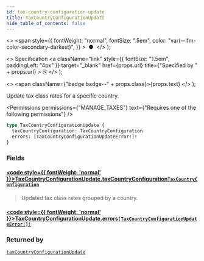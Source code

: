 ```yaml
---
id: tax-country-configuration-update
title: TaxCountryConfigurationUpdate
hide_table_of_contents: false
---
```


  <>
    <span
      style={{
        fontWeight: "normal",
        fontSize: ".5em",
        color: "var(--ifm-color-secondary-darkest)",
      }}
    >
      &nbsp;●&nbsp;
    </span>
  </>
);

  <>
    Specification
    <a
      className="link"
      style={{ fontSize: "1.5em", paddingLeft: "4px" }}
      target="\_blank"
      href={props.url}
      title={"Specified by " + props.url}
    >
      ⎘
    </a>
  </>
);

  <>
    <span className={"badge badge--" + props.class}>{props.text}</span>
  </>
);

Update tax class rates for a specific country.

<Badge text="Added in Saleor 3.9" class="secondary margin-bottom--sm" />

<FeaturePreview />

<Permissions
  permissions={"MANAGE_TAXES"}
  text={"Requires one of the following permissions"}
/>

```graphql
type TaxCountryConfigurationUpdate {
  taxCountryConfiguration: TaxCountryConfiguration
  errors: [TaxCountryConfigurationUpdateError!]!
}
```

### Fields

#### [<code style={{ fontWeight: 'normal' }}>TaxCountryConfigurationUpdate.<b>taxCountryConfiguration</b></code>](#)<Bullet />[`TaxCountryConfiguration`](../../../api-reference/taxes/objects/tax-country-configuration) <Badge class="secondary" text="object"/>

> Updated tax class rates grouped by a country.

#### [<code style={{ fontWeight: 'normal' }}>TaxCountryConfigurationUpdate.<b>errors</b></code>](#)<Bullet />[`[TaxCountryConfigurationUpdateError!]!`](../../../api-reference/taxes/objects/tax-country-configuration-update-error) <Badge class="secondary" text="non-null"/> <Badge class="secondary" text="object"/>

>

### Returned by

[`taxCountryConfigurationUpdate`](../../../api-reference/taxes/mutations/tax-country-configuration-update) <Badge class="secondary" text="mutation"/>


